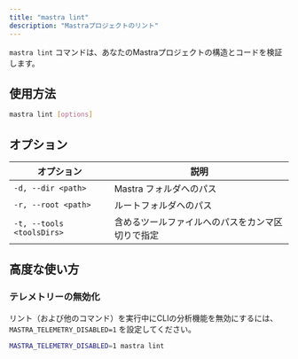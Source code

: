 ```yaml
---
title: "mastra lint"
description: "Mastraプロジェクトのリント"
---
```


`mastra lint` コマンドは、あなたのMastraプロジェクトの構造とコードを検証します。

## 使用方法

```bash
mastra lint [options]
```

## オプション

| オプション                | 説明                                                    |
| ------------------------- | ------------------------------------------------------ |
| `-d, --dir <path>`        | Mastra フォルダへのパス                                 |
| `-r, --root <path>`       | ルートフォルダへのパス                                 |
| `-t, --tools <toolsDirs>` | 含めるツールファイルへのパスをカンマ区切りで指定         |

## 高度な使い方

### テレメトリーの無効化

リント（および他のコマンド）を実行中にCLIの分析機能を無効にするには、`MASTRA_TELEMETRY_DISABLED=1` を設定してください。

```bash
MASTRA_TELEMETRY_DISABLED=1 mastra lint
```
